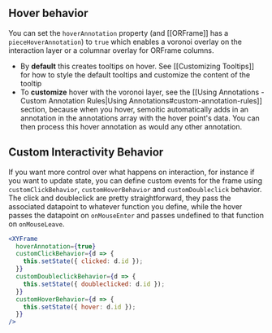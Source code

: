 ## Hover behavior

You can set the `hoverAnnotation` property (and [[ORFrame]] has a `pieceHoverAnnotation`) to `true` which enables a voronoi overlay on the interaction layer or a columnar overlay for ORFrame columns.

- By **default** this creates tooltips on hover. See [[Customizing Tooltips]] for how to style the default tooltips and customize the content of the tooltip
- To **customize** hover with the voronoi layer, see the [[Using Annotations - Custom Annotation Rules|Using Annotations#custom-annotation-rules]] section, because when you hover, semoitic automatically adds in an annotation in the annotations array with the hover point's data. You can then process this hover annotation as would any other annotation.

## Custom Interactivity Behavior

If you want more control over what happens on interaction, for instance if you want to update state, you can define custom events for the frame using `customClickBehavior`, `customHoverBehavior` and `customDoubleclick` behavior. The click and doubleclick are pretty straightforward, they pass the associated datapoint to whatever function you define, while the hover passes the datapoint on `onMouseEnter` and passes undefined to that function on `onMouseLeave`.

```jsx
<XYFrame
  hoverAnnotation={true}
  customClickBehavior={d => {
    this.setState({ clicked: d.id });
  }}
  customDoubleclickBehavior={d => {
    this.setState({ doubleclicked: d.id });
  }}
  customHoverBehavior={d => {
    this.setState({ hover: d.id });
  }}
/>
```

